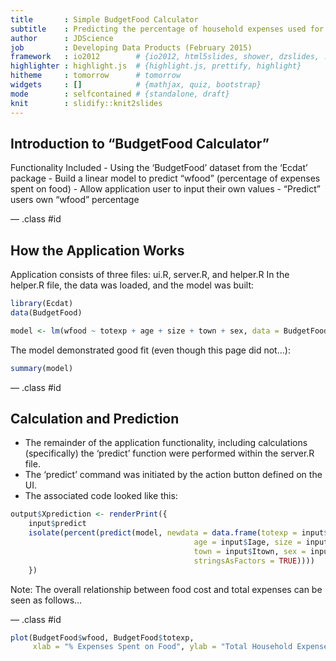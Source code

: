 ```yaml
---
title       : Simple BudgetFood Calculator
subtitle    : Predicting the percentage of household expenses used for food.
author      : JDScience
job         : Developing Data Products (February 2015)
framework   : io2012        # {io2012, html5slides, shower, dzslides, ...}
highlighter : highlight.js  # {highlight.js, prettify, highlight}
hitheme     : tomorrow      # tomorrow
widgets     : []            # {mathjax, quiz, bootstrap}
mode        : selfcontained # {standalone, draft}
knit        : slidify::knit2slides
---
```


## Introduction to "BudgetFood Calculator"

Functionality Included
- Using the 'BudgetFood' dataset from the 'Ecdat' package
- Build a linear model to predict "wfood" (percentage of expenses spent on food)
- Allow application user to input their own values
- "Predict" users own "wfood" percentage

--- .class #id

## How the Application Works

Application consists of three files: ui.R, server.R, and helper.R
In the helper.R file, the data was loaded, and the model was built:
```r
library(Ecdat)
data(BudgetFood)
```
```r
model <- lm(wfood ~ totexp + age + size + town + sex, data = BudgetFood)
```
The model demonstrated good fit (even though this page did not...):
```r
summary(model)
```

--- .class #id

## Calculation and Prediction

- The remainder of the application functionality, including calculations (specifically)
the 'predict' function were performed within the server.R file.
- The 'predict' command was initiated by the action button defined on the UI.
- The associated code looked like this:
```r
output$Xprediction <- renderPrint({
    input$predict
    isolate(percent(predict(model, newdata = data.frame(totexp = input$IscaledExp*200,
                                         age = input$Iage, size = input$Isize, 
                                         town = input$Itown, sex = input$Igender,
                                         stringsAsFactors = TRUE))))
    })
```
Note: The overall relationship between food cost and total expenses can be seen as follows...

--- .class #id

```r
plot(BudgetFood$wfood, BudgetFood$totexp,
     xlab = "% Expenses Spent on Food", ylab = "Total Household Expenses")
```
